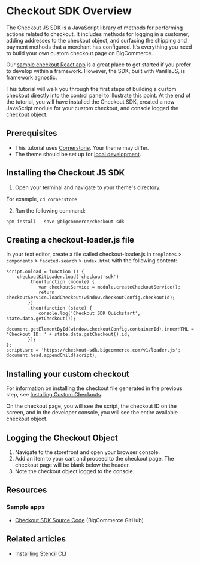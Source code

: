 # Checkout SDK Overview

 

The Checkout JS SDK is a JavaScript library of methods for performing actions related to checkout. It includes methods for logging in a customer, adding addresses to the checkout object, and surfacing the shipping and payment methods that a merchant has configured. It’s everything you need to build your own custom checkout page on BigCommerce.

Our [sample checkout React app](https://github.com/bigcommerce/checkout-js) is a great place to get started if you prefer to develop within a framework. However, the SDK, built with VanillaJS, is framework agnostic.



This tutorial will walk you through the first steps of building a custom checkout directly into the control panel to illustrate this point. At the end of the tutorial, you will have installed the Checkout SDK, created a new JavaScript module for your custom checkout, and console logged the checkout object.



## Prerequisites
* This tutorial uses [Cornerstone](https://github.com/bigcommerce/cornerstone). Your theme may differ.
* The theme should be set up for [local development](/stencil-docs/getting-started/installing-stencil).

## Installing the Checkout JS SDK

1. Open your terminal and navigate to your theme's directory.

For example, `cd cornerstone`

2. Run the following command:

`npm install --save @bigcommerce/checkout-sdk`

## Creating a checkout-loader.js file

In your text editor, create a file called checkout-loader.js in `templates` > `components` > `faceted-search` > `index.html` with the following content:

```var script = document.createElement('script'); copy
script.onload = function () {
    checkoutKitLoader.load('checkout-sdk')
        .then(function (module) {
            var checkoutService = module.createCheckoutService();
            return checkoutService.loadCheckout(window.checkoutConfig.checkoutId);
        })
        .then(function (state) {
            console.log('Checkout SDK Quickstart', state.data.getCheckout());
            document.getElementById(window.checkoutConfig.containerId).innerHTML = 'Checkout ID: ' + state.data.getCheckout().id;
        });
};
script.src = 'https://checkout-sdk.bigcommerce.com/v1/loader.js';
document.head.appendChild(script);
```

## Installing your custom checkout
For information on installing the checkout file generated in the previous step, see [Installing Custom Checkouts](/stencil-docs/customizing-checkout/installing-custom-checkouts#prerequisites). 

On the checkout page, you will see the script, the checkout ID on the screen, and in the developer console, you will see the entire available checkout object.

## Logging the Checkout Object

1. Navigate to the storefront and open your browser console.
2. Add an item to your cart and proceed to the checkout page. The checkout page will be blank below the header.
3. Note the checkout object logged to the console.


## Resources

### Sample apps
* [Checkout SDK Source Code](https://github.com/bigcommerce/checkout-sdk-js) (BigCommerce GitHub)

## Related articles
* [Installling Stencil CLI](/stencil-docs/getting-started/installing-stencil)
